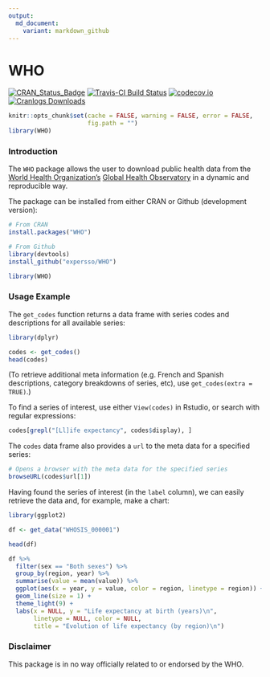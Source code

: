 ```yaml
---
output:
  md_document:
    variant: markdown_github
---
```


# WHO

[![CRAN_Status_Badge](http://www.r-pkg.org/badges/version/WHO)](http://cran.r-project.org/web/packages/WHO)
[![Travis-CI Build Status](https://travis-ci.org/expersso/WHO.svg?branch=master)](https://travis-ci.org/expersso/WHO)
[![codecov.io](https://codecov.io/github/expersso/WHO/coverage.svg?branch=master)](https://codecov.io/github/expersso/WHO?branch=master)
[![Cranlogs Downloads](http://cranlogs.r-pkg.org/badges/grand-total/WHO)](http://cran.r-project.org/web/packages/WHO)

```r
knitr::opts_chunk$set(cache = FALSE, warning = FALSE, error = FALSE, 
                      fig.path = "")
library(WHO)
```

### Introduction

The `WHO` package allows the user to download public health data from the 
[World Health Organization's](http://www.WHO.int/) 
[Global Health Observatory](http://www.WHO.int/gho/en/) 
in a dynamic and reproducible way.

The package can be installed from either CRAN or Github (development version):

```r
# From CRAN
install.packages("WHO")

# From Github
library(devtools)
install_github("expersso/WHO")

library(WHO)
```

### Usage Example

The `get_codes` function returns a data frame with series codes and descriptions
for all available series:

```r
library(dplyr)

codes <- get_codes()
head(codes)
```

(To retrieve additional meta information (e.g. French and Spanish descriptions,
category breakdowns of series, etc), use `get_codes(extra = TRUE)`.)

To find a series of interest, use either `View(codes)` in Rstudio, or search
with regular expressions:

```r
codes[grepl("[Ll]ife expectancy", codes$display), ]
```

The `codes` data frame also provides a `url` to the meta data for a specified
series:

```r
# Opens a browser with the meta data for the specified series
browseURL(codes$url[1])
```

Having found the series of interest (in the `label` column), we can easily
retrieve the data and, for example, make a chart:

```r
library(ggplot2)

df <- get_data("WHOSIS_000001")

head(df)

df %>% 
  filter(sex == "Both sexes") %>% 
  group_by(region, year) %>%
  summarise(value = mean(value)) %>% 
  ggplot(aes(x = year, y = value, color = region, linetype = region)) +
  geom_line(size = 1) +
  theme_light(9) +
  labs(x = NULL, y = "Life expectancy at birth (years)\n", 
       linetype = NULL, color = NULL,
       title = "Evolution of life expectancy (by region)\n")
```

### Disclaimer

This package is in no way officially related to or endorsed by the WHO.